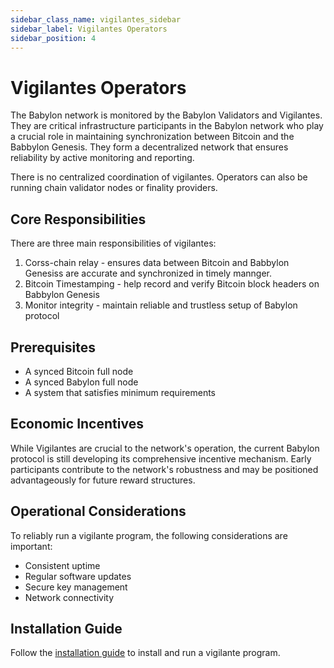 ```yaml
---
sidebar_class_name: vigilantes_sidebar
sidebar_label: Vigilantes Operators
sidebar_position: 4
---
```


# Vigilantes Operators

The Babylon network is monitored by the Babylon Validators and Vigilantes. They are 
critical infrastructure participants in the Babylon network who play a crucial role 
in maintaining synchronization between Bitcoin and the Babbylon Genesis. They form a 
decentralized network that ensures reliability by active monitoring and reporting.

There is no centralized coordination of vigilantes. Operators can also be running chain validator 
nodes or finality providers. 

## Core Responsibilities

There are three main responsibilities of vigilantes:

1. Corss-chain relay - ensures data between Bitcoin and Babbylon Genesiss are accurate 
and synchronized in timely mannger.
2. Bitcoin Timestamping - help record and verify Bitcoin block headers on Babbylon Genesis
3. Monitor integrity - maintain reliable and trustless setup of Babylon protocol

## Prerequisites

- A synced Bitcoin full node
- A synced Babylon full node
- A system that satisfies minimum requirements

## Economic Incentives
While Vigilantes are crucial to the network's operation, the current Babylon protocol 
is still developing its comprehensive incentive mechanism. Early participants contribute 
to the network's robustness and may be positioned advantageously for future reward structures.

## Operational Considerations

To reliably run a vigilante program, the following considerations are important:
- Consistent uptime
- Regular software updates
- Secure key management
- Network connectivity

## Installation Guide

Follow the [installation guide](/operators/vigilantes/installation_guide) to install and run a vigilante program.
